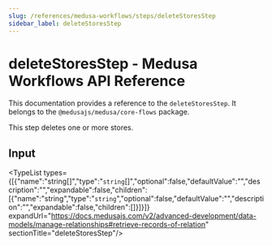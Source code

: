 ```yaml
---
slug: /references/medusa-workflows/steps/deleteStoresStep
sidebar_label: deleteStoresStep
---
```



# deleteStoresStep - Medusa Workflows API Reference

This documentation provides a reference to the `deleteStoresStep`. It belongs to the `@medusajs/medusa/core-flows` package.

This step deletes one or more stores.

## Input

<TypeList types={[{"name":"string[]","type":"`string`[]","optional":false,"defaultValue":"","description":"","expandable":false,"children":[{"name":"string","type":"`string`","optional":false,"defaultValue":"","description":"","expandable":false,"children":[]}]}]} expandUrl="https://docs.medusajs.com/v2/advanced-development/data-models/manage-relationships#retrieve-records-of-relation" sectionTitle="deleteStoresStep"/>
